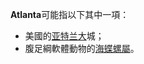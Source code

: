 '''Atlanta'''可能指以下其中一項：
*美國的[[亚特兰大|亚特兰大]]城；
*腹足綱軟體動物的[[海蝶螺屬|海蝶螺屬]]。

{{disambiguation|A|cat=非中文名称消歧义}}